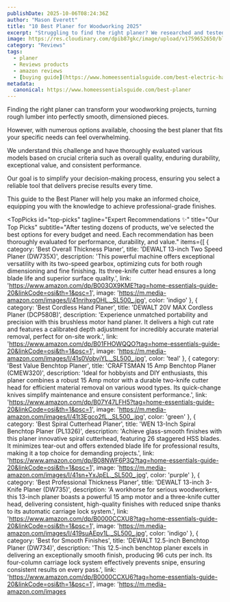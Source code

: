 ```yaml
---
publishDate: 2025-10-06T08:24:36Z
author: "Mason Everett"
title: "10 Best Planer for Woodworking 2025"
excerpt: "Struggling to find the right planer? We researched and tested the top models to help you achieve perfectly smooth wood surfaces. Discover your ideal planer today."
image: https://res.cloudinary.com/dpib87gkc/image/upload/v1759652650/blog_image_1759652650_aqa2wa.webp
category: "Reviews"
tags:
  - planer
  - Reviews products
  - amazon reviews
  - [buying guide](https://www.homeessentialsguide.com/best-electric-hand-planer)
metadata:
  canonical: https://www.homeessentialsguide.com/best-planer
---
```



<p>
  Finding the right planer can transform your woodworking projects, turning rough lumber into perfectly smooth, dimensioned pieces.
</p>
<p>
  However, with numerous options available, choosing the best planer that fits your specific needs can feel overwhelming.
</p>
<p>
  We understand this challenge and have thoroughly evaluated various models based on crucial criteria such as overall quality, enduring durability, exceptional value, and consistent performance.
</p>
<p>
  Our goal is to simplify your decision-making process, ensuring you select a reliable tool that delivers precise results every time.
</p>
<p>
  This guide to the Best Planer will help you make an informed choice, equipping you with the knowledge to achieve professional-grade finishes.
</p>

<TopPicks
  id="top-picks"
  tagline="Expert Recommendations ✨"
  title="Our Top Picks"
  subtitle="After testing dozens of products, we've selected the best options for every budget and need. Each recommendation has been thoroughly evaluated for performance, durability, and value."
  items={[
    {
      category: 'Best Overall Thickness Planer',
      title: 'DEWALT 13-inch Two Speed Planer (DW735X)',
      description: 'This powerful machine offers exceptional versatility with its two-speed gearbox, optimizing cuts for both rough dimensioning and fine finishing. Its three-knife cutter head ensures a long blade life and superior surface quality.',
      link: 'https://www.amazon.com/dp/B003OX9KME?tag=home-essentials-guide-20&linkCode=osi&th=1&psc=1',
      image: 'https://m.media-amazon.com/images/I/41nrihxgOHL._SL500_.jpg',
      color: 'indigo'
    },
    {
      category: 'Best Cordless Hand Planer',
      title: 'DEWALT 20V MAX Cordless Planer (DCP580B)',
      description: 'Experience unmatched portability and precision with this brushless motor hand planer. It delivers a high cut rate and features a calibrated depth adjustment for incredibly accurate material removal, perfect for on-site work.',
      link: 'https://www.amazon.com/dp/B01FHOWQQO?tag=home-essentials-guide-20&linkCode=osi&th=1&psc=1',
      image: 'https://m.media-amazon.com/images/I/41s0VobvjYL._SL500_.jpg',
      color: 'teal'
    },
    {
      category: 'Best Value Benchtop Planer',
      title: 'CRAFTSMAN 15 Amp Benchtop Planer (CMEW320)',
      description: 'Ideal for hobbyists and DIY enthusiasts, this planer combines a robust 15 Amp motor with a durable two-knife cutter head for efficient material removal on various wood types. Its quick-change knives simplify maintenance and ensure consistent performance.',
      link: 'https://www.amazon.com/dp/B07Y47LFH5?tag=home-essentials-guide-20&linkCode=osi&th=1&psc=1',
      image: 'https://m.media-amazon.com/images/I/41t3Egco2fL._SL500_.jpg',
      color: 'green'
    },
    {
      category: 'Best Spiral Cutterhead Planer',
      title: 'WEN 13-Inch Spiral Benchtop Planer (PL1326)',
      description: 'Achieve glass-smooth finishes with this planer innovative spiral cutterhead, featuring 26 staggered HSS blades. It minimizes tear-out and offers extended blade life for professional results, making it a top choice for demanding projects.',
      link: 'https://www.amazon.com/dp/B08NWF6P3Q?tag=home-essentials-guide-20&linkCode=osi&th=1&psc=1',
      image: 'https://m.media-amazon.com/images/I/41sn+YxJpEL._SL500_.jpg',
      color: 'purple'
    },
    {
      category: 'Best Professional Thickness Planer',
      title: 'DEWALT 13-inch 3-Knife Planer (DW735)',
      description: 'A workhorse for serious woodworkers, this 13-inch planer boasts a powerful 15 amp motor and a three-knife cutter head, delivering consistent, high-quality finishes with reduced snipe thanks to its automatic carriage lock system.',
      link: 'https://www.amazon.com/dp/B0000CCXU8?tag=home-essentials-guide-20&linkCode=osi&th=1&psc=1',
      image: 'https://m.media-amazon.com/images/I/419suAEpv1L._SL500_.jpg',
      color: 'indigo'
    },
    {
      category: 'Best for Smooth Finishes',
      title: 'DEWALT 12.5-inch Benchtop Planer (DW734)',
      description: 'This 12.5-inch benchtop planer excels in delivering an exceptionally smooth finish, producing 96 cuts per inch. Its four-column carriage lock system effectively prevents snipe, ensuring consistent results on every pass.',
      link: 'https://www.amazon.com/dp/B0000CCXU6?tag=home-essentials-guide-20&linkCode=osi&th=1&psc=1',
      image: 'https://m.media-amazon.com/images